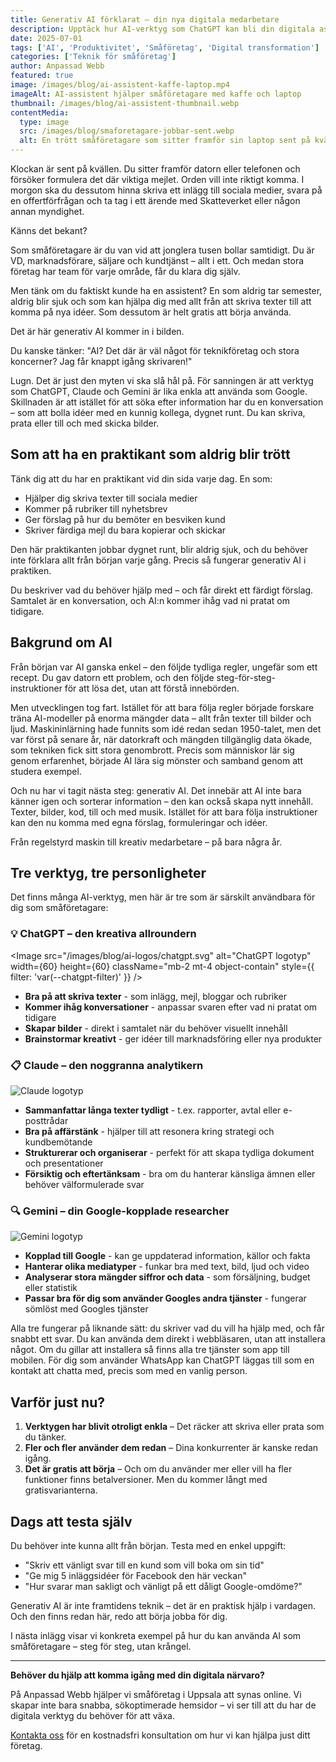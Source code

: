 ```yaml
---
title: Generativ AI förklarat – din nya digitala medarbetare
description: Upptäck hur AI-verktyg som ChatGPT kan bli din digitala assistent. Enkla, praktiska tips för småföretagare – ingen teknikkunskap krävs.
date: 2025-07-01
tags: ['AI', 'Produktivitet', 'Småföretag', 'Digital transformation']
categories: ['Teknik för småföretag']
author: Anpassad Webb
featured: true
image: /images/blog/ai-assistent-kaffe-laptop.mp4
imageAlt: AI-assistent hjälper småföretagare med kaffe och laptop
thumbnail: /images/blog/ai-assistent-thumbnail.webp
contentMedia:
  type: image
  src: /images/blog/smaforetagare-jobbar-sent.webp
  alt: En trött småföretagare som sitter framför sin laptop sent på kvällen, fundersam och överväldigad av arbetsbördan
---
```



Klockan är sent på kvällen. Du sitter framför datorn eller telefonen och försöker formulera det där viktiga mejlet. Orden vill inte riktigt komma. I morgon ska du dessutom hinna skriva ett inlägg till sociala medier, svara på en offertförfrågan och ta tag i ett ärende med Skatteverket eller någon annan myndighet.

Känns det bekant?

Som småföretagare är du van vid att jonglera tusen bollar samtidigt. Du är VD, marknadsförare, säljare och kundtjänst – allt i ett. Och medan stora företag har team för varje område, får du klara dig själv.

Men tänk om du faktiskt kunde ha en assistent? En som aldrig tar semester, aldrig blir sjuk och som kan hjälpa dig med allt från att skriva texter till att komma på nya idéer. Som dessutom är helt gratis att börja använda.

Det är här generativ AI kommer in i bilden.

Du kanske tänker: "AI? Det där är väl något för teknikföretag och stora koncerner? Jag får knappt igång skrivaren!"

Lugn. Det är just den myten vi ska slå hål på. För sanningen är att verktyg som ChatGPT, Claude och Gemini är lika enkla att använda som Google. Skillnaden är att istället för att söka efter information har du en konversation – som att bolla idéer med en kunnig kollega, dygnet runt. Du kan skriva, prata eller till och med skicka bilder.

## Som att ha en praktikant som aldrig blir trött

Tänk dig att du har en praktikant vid din sida varje dag. En som:

- Hjälper dig skriva texter till sociala medier
- Kommer på rubriker till nyhetsbrev
- Ger förslag på hur du bemöter en besviken kund
- Skriver färdiga mejl du bara kopierar och skickar

Den här praktikanten jobbar dygnet runt, blir aldrig sjuk, och du behöver inte förklara allt från början varje gång. Precis så fungerar generativ AI i praktiken.

Du beskriver vad du behöver hjälp med – och får direkt ett färdigt förslag. Samtalet är en konversation, och AI:n kommer ihåg vad ni pratat om tidigare.

## Bakgrund om AI

Från början var AI ganska enkel – den följde tydliga regler, ungefär som ett recept. Du gav datorn ett problem, och den följde steg-för-steg-instruktioner för att lösa det, utan att förstå innebörden.

Men utvecklingen tog fart. Istället för att bara följa regler började forskare träna AI-modeller på enorma mängder data – allt från texter till bilder och ljud. Maskininlärning hade funnits som idé redan sedan 1950-talet, men det var först på senare år, när datorkraft och mängden tillgänglig data ökade, som tekniken fick sitt stora genombrott. Precis som människor lär sig genom erfarenhet, började AI lära sig mönster och samband genom att studera exempel.

Och nu har vi tagit nästa steg: generativ AI. Det innebär att AI inte bara känner igen och sorterar information – den kan också skapa nytt innehåll. Texter, bilder, kod, till och med musik. Istället för att bara följa instruktioner kan den nu komma med egna förslag, formuleringar och idéer.

Från regelstyrd maskin till kreativ medarbetare – på bara några år.

## Tre verktyg, tre personligheter

Det finns många AI-verktyg, men här är tre som är särskilt användbara för dig som småföretagare:

### 💡 ChatGPT – den kreativa allroundern

<Image
  src="/images/blog/ai-logos/chatgpt.svg"
  alt="ChatGPT logotyp"
  width={60}
  height={60}
  className="mb-2 mt-4 object-contain"
  style={{ filter: 'var(--chatgpt-filter)' }}
/>

- **Bra på att skriva texter** - som inlägg, mejl, bloggar och rubriker
- **Kommer ihåg konversationer** - anpassar svaren efter vad ni pratat om tidigare
- **Skapar bilder** - direkt i samtalet när du behöver visuellt innehåll
- **Brainstormar kreativt** - ger idéer till marknadsföring eller nya produkter

### 📋 Claude – den noggranna analytikern

<Image
  src="/images/blog/ai-logos/claude.svg"
  alt="Claude logotyp"
  width={60}
  height={60}
  className="mb-2 mt-4 object-contain"
/>

- **Sammanfattar långa texter tydligt** - t.ex. rapporter, avtal eller e-posttrådar
- **Bra på affärstänk** - hjälper till att resonera kring strategi och kundbemötande
- **Strukturerar och organiserar** - perfekt för att skapa tydliga dokument och presentationer
- **Försiktig och eftertänksam** - bra om du hanterar känsliga ämnen eller behöver välformulerade svar

### 🔍 Gemini – din Google-kopplade researcher

<Image
  src="/images/blog/ai-logos/gemini.svg"
  alt="Gemini logotyp"
  width={60}
  height={60}
  className="mb-2 mt-4 object-contain"
/>

- **Kopplad till Google** - kan ge uppdaterad information, källor och fakta
- **Hanterar olika mediatyper** - funkar bra med text, bild, ljud och video
- **Analyserar stora mängder siffror och data** - som försäljning, budget eller statistik
- **Passar bra för dig som använder Googles andra tjänster** - fungerar sömlöst med Googles tjänster

Alla tre fungerar på liknande sätt: du skriver vad du vill ha hjälp med, och får snabbt ett svar. Du kan använda dem direkt i webbläsaren, utan att installera något. Om du gillar att installera så finns alla tre tjänster som app till mobilen. För dig som använder WhatsApp kan ChatGPT läggas till som en kontakt att chatta med, precis som med en vanlig person.

## Varför just nu?

1. **Verktygen har blivit otroligt enkla** – Det räcker att skriva eller prata som du tänker.
2. **Fler och fler använder dem redan** – Dina konkurrenter är kanske redan igång.
3. **Det är gratis att börja** – Och om du använder mer eller vill ha fler funktioner finns betalversioner. Men du kommer långt med gratisvarianterna.

## Dags att testa själv

<ImageWithOverlayCaption
  src="/images/blog/chatgpt-review.png"
  alt="Exempel på en konversation med ChatGPT där användaren ber om hjälp med kundkommunikation"
  caption="ChatGPT hjälper till med att formulera ett professionellt kundsvar"
  width={1902}
  height={2144}
/>

Du behöver inte kunna allt från början. Testa med en enkel uppgift:

- "Skriv ett vänligt svar till en kund som vill boka om sin tid"
- "Ge mig 5 inläggsidéer för Facebook den här veckan"
- "Hur svarar man sakligt och vänligt på ett dåligt Google-omdöme?"

Generativ AI är inte framtidens teknik – det är en praktisk hjälp i vardagen. Och den finns redan här, redo att börja jobba för dig.

I nästa inlägg visar vi konkreta exempel på hur du kan använda AI som småföretagare – steg för steg, utan krångel.

---

**Behöver du hjälp att komma igång med din digitala närvaro?**

På Anpassad Webb hjälper vi småföretag i Uppsala att synas online. Vi skapar inte bara snabba, sökoptimerade hemsidor – vi ser till att du har de digitala verktyg du behöver för att växa.

[Kontakta oss](/kontakt) för en kostnadsfri konsultation om hur vi kan hjälpa just ditt företag.
